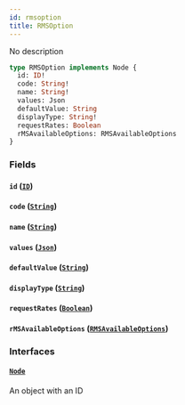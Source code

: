 ```yaml
---
id: rmsoption
title: RMSOption
---
```


No description

```graphql
type RMSOption implements Node {
  id: ID!
  code: String!
  name: String!
  values: Json
  defaultValue: String
  displayType: String!
  requestRates: Boolean
  rMSAvailableOptions: RMSAvailableOptions
}
```

### Fields

#### `id` ([`ID`](../rate-manager-service/scalars/id))

#### `code` ([`String`](../rate-manager-service/scalars/string))

#### `name` ([`String`](../rate-manager-service/scalars/string))

#### `values` ([`Json`](../rate-manager-service/scalars/json))

#### `defaultValue` ([`String`](../rate-manager-service/scalars/string))

#### `displayType` ([`String`](../rate-manager-service/scalars/string))

#### `requestRates` ([`Boolean`](../rate-manager-service/scalars/boolean))

#### `rMSAvailableOptions` ([`RMSAvailableOptions`](../rate-manager-service/objects/rmsavailable-options))

### Interfaces

#### [`Node`](../rate-manager-service/interfaces/node)

An object with an ID
